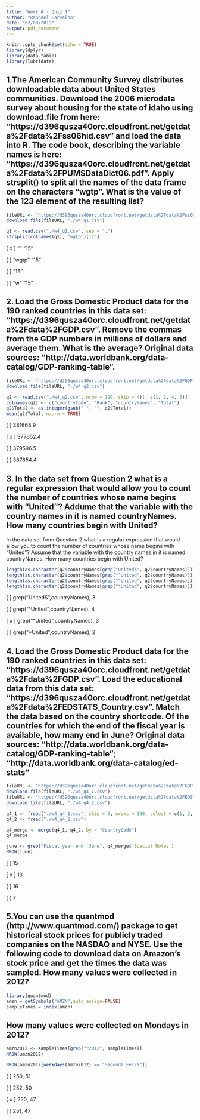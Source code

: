 ```yaml
---
title: "Week 4 - Quiz 1"
author: "Raphael Carvalho"
date: "02/08/2019"
output: pdf_document
---
```


```r
knitr::opts_chunk$set(echo = TRUE)
library(dplyr)
library(data.table)
library(lubridate)
```


## 1.The American Community Survey distributes downloadable data about United States communities. Download the 2006 microdata survey about housing for the state of idaho using download.file from here: "https://d396qusza40orc.cloudfront.net/getdata%2Fdata%2Fss06hid.csv" and load the data into R. The code book, describing the variable names is here: "https://d396qusza40orc.cloudfront.net/getdata%2Fdata%2FPUMSDataDict06.pdf". Apply strsplit() to split all the names of the data frame on the characters "wgtp". What is the value of the 123 element of the resulting list?

```r
fileURL <- "https://d396qusza40orc.cloudfront.net/getdata%2Fdata%2Fss06hid.csv"
download.file(fileURL, "./w4_q1.csv")

q1 <- read.csv("./w4_q1.csv", sep = ",")
strsplit(colnames(q1), "wgtp")[123]
```

[ x ] "" "15"

[ ] "wgtp" "15"

[ ] "15"

[ ] "w" "15"
  
## 2. Load the Gross Domestic Product data for the 190 ranked countries in this data set: "https://d396qusza40orc.cloudfront.net/getdata%2Fdata%2FGDP.csv". Remove the commas from the GDP numbers in millions of dollars and average them. What is the average? Original data sources: "http://data.worldbank.org/data-catalog/GDP-ranking-table". 

```r
fileURL <- "https://d396qusza40orc.cloudfront.net/getdata%2Fdata%2FGDP.csv"
download.file(fileURL, "./w4_q2.csv")

q2 <- read.csv("./w4_q2.csv", nrow = 190, skip = 4)[, c(1, 2, 4, 5)]
colnames(q2) <- c("countryCode", "Rank", "countryNames", "Total")
q2$Total <- as.integer(gsub(",", "", q2$Total))
mean(q2$Total, na.rm = TRUE)
```

[ ] 381668.9

[ x ] 377652.4

[ ] 379596.5

[ ] 387854.4

## 3. In the data set from Question 2 what is a regular expression that would allow you to count the number of countries whose name begins with "United"? Addume that the variable with the country names in it is named countryNames. How many countries begin with United?


In the data set from Question 2 what is a regular expression that would allow you to count the number of countries whose name begins with "United"? Assume that the variable with the country names in it is named countryNames. How many countries begin with United?

```r
length(as.character(q2$countryNames[grep("United$", q2$countryNames)])) == 3
length(as.character(q2$countryNames[grep("^United", q2$countryNames)])) == 3
length(as.character(q2$countryNames[grep("^United", q2$countryNames)])) == 4
length(as.character(q2$countryNames[grep("*United", q2$countryNames)])) == 2

```

[ ] grep("United$",countryNames), 3

[ ] grep("^United",countryNames), 4

[ x ] grep("^United",countryNames), 3

[ ] grep("*United",countryNames), 2

## 4. Load the Gross Domestic Product data for the 190 ranked countries in this data set: "https://d396qusza40orc.cloudfront.net/getdata%2Fdata%2FGDP.csv". Load the educational data from this data set: "https://d396qusza40orc.cloudfront.net/getdata%2Fdata%2FEDSTATS_Country.csv". Match the data based on the country shortcode. Of the countries for which the end of the fiscal year is available, how many end in June? Original data sources: "http://data.worldbank.org/data-catalog/GDP-ranking-table"; "http://data.worldbank.org/data-catalog/ed-stats"

```r
fileURL <- "https://d396qusza40orc.cloudfront.net/getdata%2Fdata%2FGDP.csv"
download.file(fileURL, "./w4_q4_1.csv")
fileURL <- "https://d396qusza40orc.cloudfront.net/getdata%2Fdata%2FEDSTATS_Country.csv"
download.file(fileURL, "./w4_q4_2.csv") 

q4_1 <- fread("./w4_q4_1.csv", skip = 5, nrows = 190, select = c(1, 2, 4, 5), col.names = c("CountryCode", "Rank", "Economy", "Total"))
q4_2 <- fread("./w4_q4_2.csv")

q4_merge <- merge(q4_1, q4_2, by = "CountryCode")
q4_merge

june <- grep("Fiscal year end: June", q4_merge$`Special Notes`)
NROW(june)
```

[ ] 15

[ x ] 13

[ ] 16

[ ] 7

## 5.You can use the quantmod (http://www.quantmod.com/) package to get historical stock prices for publicly traded companies on the NASDAQ and NYSE. Use the following code to download data on Amazon's stock price and get the times the data was sampled. How many values were collected in 2012? 

```r
library(quantmod)
amzn = getSymbols("AMZN",auto.assign=FALSE)
sampleTimes = index(amzn)
```

## How many values were collected on Mondays in 2012?

```r
amzn2012 <- sampleTimes[grep("^2012", sampleTimes)]
NROW(amzn2012)

NROW(amzn2012[weekdays(amzn2012) == "Segunda Feira"])
```
[ ] 250, 51

[ ] 252, 50

[ x ] 250, 47

[ ] 251, 47
